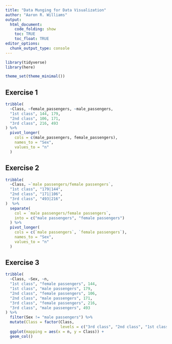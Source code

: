 ```yaml
---
title: "Data Munging for Data Visualization"
author: "Aaron R. Williams"
output:
  html_document:
    code_folding: show
    toc: TRUE
    toc_float: TRUE
editor_options:
  chunk_output_type: console
---
```


```r
library(tidyverse)
library(here)

theme_set(theme_minimal())

```

## Exercise 1

```r
tribble(
  ~Class, ~female_passengers, ~male_passengers,
  "1st class", 144, 179,
  "2nd class", 106, 171,
  "3rd class", 216, 493
) %>%
  pivot_longer(
    cols = c(male_passengers, female_passengers),
    names_to = "Sex",
    values_to = "n"
  )

```

## Exercise 2

```r
tribble(
  ~Class, ~`male passengers/female passengers`,
  "1st class", "179|144",
  "2nd class", "171|106",
  "3rd class", "493|216",
)  %>%
  separate(
    col = `male passengers/female passengers`,
    into = c("male passengers", "female passengers")
  ) %>%
  pivot_longer(
    cols = c(`male passengers`, `female passengers`),
    names_to = "Sex",
    values_to = "n"
  )

```

## Exercise 3

```r
tribble(
  ~Class, ~Sex, ~n,
  "1st class", "female passengers", 144,
  "1st class", "male passengers", 179,
  "2nd class", "female passengers", 106,
  "2nd class", "male passengers", 171, 
  "3rd class", "female passengers", 216,
  "3rd class", "male passengers", 493
) %>%
  filter(Sex != "male passengers") %>%
  mutate(Class = factor(Class,
                        levels = c("3rd class", "2nd class", "1st class"))) %>%
  ggplot(mapping = aes(x = n, y = Class)) +
  geom_col()

```
